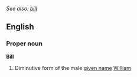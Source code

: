 ''See also: [[bill]]''
==English==
===Proper noun===
'''Bill'''
# Diminutive form of the male [[given name]] [[William]]